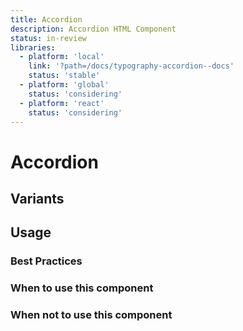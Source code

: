 ```yaml
---
title: Accordion
description: Accordion HTML Component
status: in-review
libraries:
  - platform: 'local'
    link: '?path=/docs/typography-accordion--docs'
    status: 'stable'
  - platform: 'global'
    status: 'considering'
  - platform: 'react'
    status: 'considering'
---
```


# Accordion

<ComponentStatusBlock componentId="accordion" />

## Variants

## Usage

### Best Practices

### When to use this component

### When not to use this component
